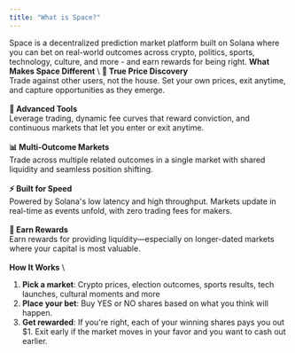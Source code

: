 ```yaml
---
title: "What is Space?"
---
```


Space is a decentralized prediction market platform built on Solana where you can bet on real-world outcomes across crypto, politics, sports, technology, culture, and more - and earn rewards for being right.
<Panel>
  <Info>**What Makes Space Different**</Info>
 \ 
**🎯 True Price Discovery**  
Trade against other users, not the house. Set your own prices, exit anytime, and capture opportunities as they emerge.  
\
**🔧 Advanced Tools**  
Leverage trading, dynamic fee curves that reward conviction, and continuous markets that let you enter or exit anytime.  
\
**📊 Multi-Outcome Markets**  
Trade across multiple related outcomes in a single market with shared liquidity and seamless position shifting.  
\
**⚡ Built for Speed**  
Powered by Solana's low latency and high throughput. Markets update in real-time as events unfold, with zero trading fees for makers.  
\
**💎 Earn Rewards**  
Earn rewards for providing liquidity—especially on longer-dated markets where your capital is most valuable.
</Panel>
\
\
<Panel>
<Info>**How It Works**</Info>
\
1. **Pick a market**: Crypto prices, election outcomes, sports results, tech launches, cultural moments and more
2. **Place your bet**: Buy YES or NO shares based on what you think will happen.
3. **Get rewarded**: If you're right, each of your winning shares pays you out $1. Exit early if the market moves in your favor and you want to cash out earlier.
</Panel>